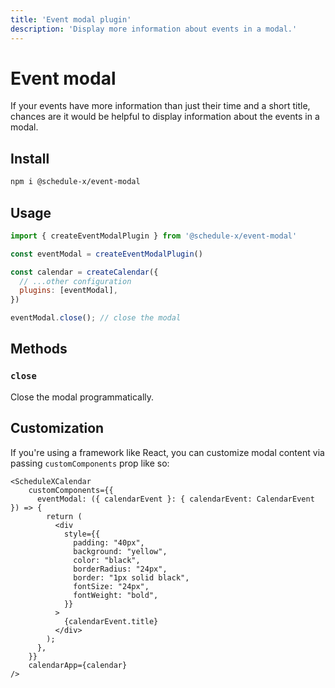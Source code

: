 ```yaml
---
title: 'Event modal plugin'
description: 'Display more information about events in a modal.'
---
```


# Event modal

If your events have more information than just their time and a short title, chances are it would be helpful to
display information about the events in a modal.

## Install

```bash copy
npm i @schedule-x/event-modal
```

## Usage

```js
import { createEventModalPlugin } from '@schedule-x/event-modal'

const eventModal = createEventModalPlugin()

const calendar = createCalendar({
  // ...other configuration
  plugins: [eventModal],
})

eventModal.close(); // close the modal
```

## Methods

### `close`

Close the modal programmatically.

## Customization

If you're using a framework like React, you can customize modal content via passing `customComponents` prop like so:

```tsx
<ScheduleXCalendar
    customComponents={{
      eventModal: ({ calendarEvent }: { calendarEvent: CalendarEvent }) => {
        return (
          <div
            style={{
              padding: "40px",
              background: "yellow",
              color: "black",
              borderRadius: "24px",
              border: "1px solid black",
              fontSize: "24px",
              fontWeight: "bold",
            }}
          >
            {calendarEvent.title}
          </div>
        );
      },
    }}
    calendarApp={calendar}
/>
```

